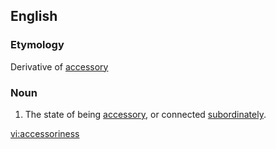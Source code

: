 ==English==

===Etymology===
Derivative of [[accessory]]

===Noun===
{{en-noun|-}}

# The state of being [[accessory]], or connected [[subordinately]].

[[vi:accessoriness]]